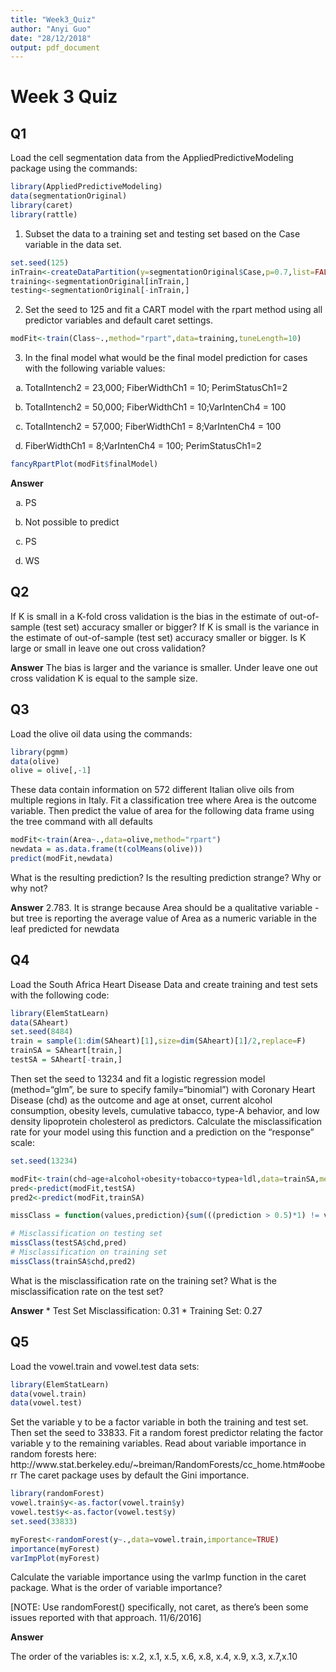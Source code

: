 ```yaml
---
title: "Week3_Quiz"
author: "Anyi Guo"
date: "28/12/2018"
output: pdf_document
---
```

# Week 3 Quiz

## Q1 
Load the cell segmentation data from the AppliedPredictiveModeling package using the commands:
```r
library(AppliedPredictiveModeling)
data(segmentationOriginal)
library(caret)
library(rattle)
```

1. Subset the data to a training set and testing set based on the Case variable in the data set.
```r
set.seed(125)
inTrain<-createDataPartition(y=segmentationOriginal$Case,p=0.7,list=FALSE)
training<-segmentationOriginal[inTrain,]
testing<-segmentationOriginal[-inTrain,]
```




2. Set the seed to 125 and fit a CART model with the rpart method using all predictor variables and default caret settings.

```r
modFit<-train(Class~.,method="rpart",data=training,tuneLength=10)
```

3. In the final model what would be the final model prediction for cases with the following variable values:

a. TotalIntench2 = 23,000; FiberWidthCh1 = 10; PerimStatusCh1=2

b. TotalIntench2 = 50,000; FiberWidthCh1 = 10;VarIntenCh4 = 100

c. TotalIntench2 = 57,000; FiberWidthCh1 = 8;VarIntenCh4 = 100

d. FiberWidthCh1 = 8;VarIntenCh4 = 100; PerimStatusCh1=2

```r
fancyRpartPlot(modFit$finalModel)
```

**Answer**

a. PS

b. Not possible to predict

c. PS

d. WS

## Q2
If K is small in a K-fold cross validation is the bias in the estimate of out-of-sample (test set) accuracy smaller or bigger? If K is small is the variance in the estimate of out-of-sample (test set) accuracy smaller or bigger. Is K large or small in leave one out cross validation?

**Answer** 
The bias is larger and the variance is smaller. Under leave one out cross validation K is equal to the sample size.

## Q3
Load the olive oil data using the commands:
```r
library(pgmm)
data(olive)
olive = olive[,-1]
```
These data contain information on 572 different Italian olive oils from multiple regions in Italy. Fit a classification tree where Area is the outcome variable. Then predict the value of area for the following data frame using the tree command with all defaults
```r
modFit<-train(Area~.,data=olive,method="rpart")
newdata = as.data.frame(t(colMeans(olive)))
predict(modFit,newdata)
```

What is the resulting prediction? Is the resulting prediction strange? Why or why not?

**Answer**
2.783. It is strange because Area should be a qualitative variable - but tree is reporting the average value of Area as a numeric variable in the leaf predicted for newdata

## Q4
Load the South Africa Heart Disease Data and create training and test sets with the following code:
```r
library(ElemStatLearn)
data(SAheart)
set.seed(8484)
train = sample(1:dim(SAheart)[1],size=dim(SAheart)[1]/2,replace=F)
trainSA = SAheart[train,]
testSA = SAheart[-train,]
```
Then set the seed to 13234 and fit a logistic regression model (method="glm", be sure to specify family="binomial") with Coronary Heart Disease (chd) as the outcome and age at onset, current alcohol consumption, obesity levels, cumulative tabacco, type-A behavior, and low density lipoprotein cholesterol as predictors. Calculate the misclassification rate for your model using this function and a prediction on the "response" scale:

```r
set.seed(13234)

modFit<-train(chd~age+alcohol+obesity+tobacco+typea+ldl,data=trainSA,method="glm",family="binomial")
pred<-predict(modFit,testSA)
pred2<-predict(modFit,trainSA)

missClass = function(values,prediction){sum(((prediction > 0.5)*1) != values)/length(values)}

# Misclassification on testing set
missClass(testSA$chd,pred)
# Misclassification on training set
missClass(trainSA$chd,pred2)
```

What is the misclassification rate on the training set? What is the misclassification rate on the test set?

**Answer**
* Test Set Misclassification: 0.31
* Training Set: 0.27


## Q5
Load the vowel.train and vowel.test data sets:
```r
library(ElemStatLearn)
data(vowel.train)
data(vowel.test)

```
Set the variable y to be a factor variable in both the training and test set. Then set the seed to 33833. Fit a random forest predictor relating the factor variable y to the remaining variables. Read about variable importance in random forests here: http://www.stat.berkeley.edu/~breiman/RandomForests/cc_home.htm#ooberr The caret package uses by default the Gini importance.

```r
library(randomForest)
vowel.train$y<-as.factor(vowel.train$y)
vowel.test$y<-as.factor(vowel.test$y)
set.seed(33833)

myForest<-randomForest(y~.,data=vowel.train,importance=TRUE)
importance(myForest)
varImpPlot(myForest)
```

Calculate the variable importance using the varImp function in the caret package. What is the order of variable importance?

[NOTE: Use randomForest() specifically, not caret, as there's been some issues reported with that approach. 11/6/2016]

**Answer**

The order of the variables is:
x.2, x.1, x.5, x.6, x.8, x.4, x.9, x.3, x.7,x.10
